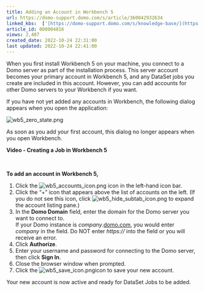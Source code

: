 ```yaml
---
title: Adding an Account in Workbench 5
url: https://domo-support.domo.com/s/article/360042932634
linked_kbs:  ['[https://domo-support.domo.com/s/knowledge-base/](https://domo-support.domo.com/s/knowledge-base/)', '[https://domo-support.domo.com/s/](https://domo-support.domo.com/s/)', '[https://domo-support.domo.com/s/topic/0TO5w000000ZammGAC](https://domo-support.domo.com/s/topic/0TO5w000000ZammGAC)', '[https://domo-support.domo.com/s/topic/0TO5w000000ZaoPGAS](https://domo-support.domo.com/s/topic/0TO5w000000ZaoPGAS)', '[https://domo-support.domo.com/s/topic/0TO5w000000ZapTGAS](https://domo-support.domo.com/s/topic/0TO5w000000ZapTGAS)', '[https://domo-support.domo.com/s/article/360042932634](https://domo-support.domo.com/s/article/360042932634)', '[https://domo-support.domo.com/s/topic/0TO5w000000ZapTGAS/workbench-5](https://domo-support.domo.com/s/topic/0TO5w000000ZapTGAS/workbench-5)', '[https://domo-support.domo.com/s/article/360043429933](https://domo-support.domo.com/s/article/360043429933)', '[https://domo-support.domo.com/s/article/360043429953](https://domo-support.domo.com/s/article/360043429953)', '[https://domo-support.domo.com/s/article/360042925494](https://domo-support.domo.com/s/article/360042925494)', '[https://domo-support.domo.com/s/article/4408174643607](https://domo-support.domo.com/s/article/4408174643607)', '[https://domo-support.domo.com/s/article/360043429913](https://domo-support.domo.com/s/article/360043429913)', '[https://domo-support.domo.com/s/login/](https://domo-support.domo.com/s/login/)']
article_id: 000004816
views: 2,407
created_date: 2022-10-24 22:31:00
last updated: 2022-10-24 22:41:00
---
```




When you first install Workbench 5 on your machine, you connect to a Domo server as part of the installation process. This server account becomes your primary account in Workbench 5, and any DataSet jobs you create are included in this account. However, you can add accounts for other Domo servers to your Workbench if you want.


If you have not yet added any accounts in Workbench, the following dialog appears when you open the application:


![wb5_zero_state.png](wb5_zero_state.png) 


As soon as you add your first account, this dialog no longer appears when you open Workbench.


**Video - Creating a Job in Workbench 5**



 


**To add an account in Workbench 5,**


1. Click the ![wb5_accounts_icon.png](wb5_accounts_icon.png) icon in the left-hand icon bar.
2. Click the "+" icon that appears above the list of accounts on the left. (If you do not see this icon, click ![wb5_hide_subtab_icon.png](wb5_hide_subtab_icon.png) to expand the account listing pane.)
3. In the **Domo Domain** field, enter the domain for the Domo server you want to connect to.  
If your Domo instance is *company*.[domo.com](http://domo.com), you would enter *company* in the field. Do NOT enter *https://* into the field or you will receive an error.
4. Click **Authorize**.
5. Enter your username and password for connecting to the Domo server, then click **Sign In**.
6. Close the browser window when prompted.
7. Click the ![wb5_save_icon.png](wb5_save_icon.png)icon to save your new account.


Your new account is now active and ready for DataSet Jobs to be added. 

